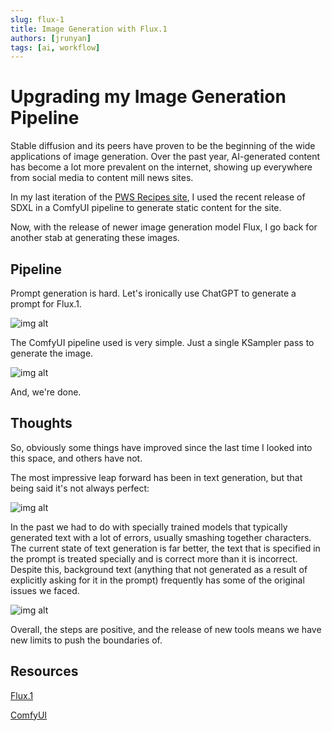 ```yaml
---
slug: flux-1
title: Image Generation with Flux.1
authors: [jrunyan]
tags: [ai, workflow]
---
```


# Upgrading my Image Generation Pipeline

Stable diffusion and its peers have proven to be the beginning of the wide applications of image generation. Over the past year, AI-generated content has become a lot more prevalent on the internet, showing up everywhere from social media to content mill news sites.

In my last iteration of the [PWS Recipes site](https://recipes.whitney.rip), I used the recent release of SDXL in a ComfyUI pipeline to generate static content for the site.

Now, with the release of newer image generation model Flux, I go back for another stab at generating these images.

## Pipeline

Prompt generation is hard. Let's ironically use ChatGPT to generate a prompt for Flux.1.

![img alt](./chat-gpt.png)

The ComfyUI pipeline used is very simple. Just a single KSampler pass to generate the image.

![img alt](./comfy.png)

And, we're done.

## Thoughts

So, obviously some things have improved since the last time I looked into this space, and others have not.

The most impressive leap forward has been in text generation, but that being said it's not always perfect:

![img alt](./flux1.png)

In the past we had to do with specially trained models that typically generated text with a lot of errors, usually smashing together characters.
The current state of text generation is far better, the text that is specified in the prompt is treated specially and is correct more than it is incorrect.
Despite this, background text (anything that not generated as a result of explicitly asking for it in the prompt) frequently has some of the original issues we faced. 

![img alt](./tobeeandmaymay.png)

Overall, the steps are positive, and the release of new tools means we have new limits to push the boundaries of. 

## Resources

[Flux.1](https://flux1.io/)

[ComfyUI](https://github.com/comfyanonymous/ComfyUI)

